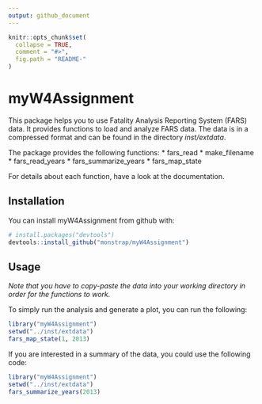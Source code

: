```yaml
---
output: github_document
---
```


<!-- README.md is generated from README.Rmd. Please edit that file -->

```r
knitr::opts_chunk$set(
  collapse = TRUE,
  comment = "#>",
  fig.path = "README-"
)
```

# myW4Assignment

This package helps you to use Fatality Analysis Reporting System (FARS) data. It provides functions to load and analyze FARS data. The data is in a compressed format and can be found in the directory *inst/extdata*.

The package provides the following functions:
* fars_read
* make_filename
* fars_read_years
* fars_summarize_years
* fars_map_state

For details about each function, have a look at the documentation.

## Installation

You can install myW4Assignment from github with:

```r
# install.packages("devtools")
devtools::install_github("monstrap/myW4Assignment")
```

## Usage
*Note that you have to copy-paste the data into your working directory in order for the functions to work.*

To simply run the analysis and generate a plot, you can run the following:

```r
library("myW4Assignment")
setwd("../inst/extdata")
fars_map_state(1, 2013)
```

If you are interested in a summary of the data, you could use the following code:

```r
library("myW4Assignment")
setwd("../inst/extdata")
fars_summarize_years(2013)
```
